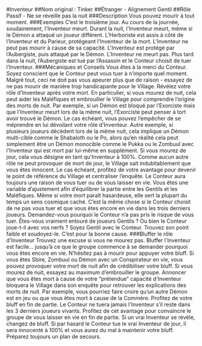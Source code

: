 #Inventeur 
##Nom original : Tinker
##Étranger - Alignement Gentil
##Rôle Passif - Ne se réveille pas la nuit
###Description
Vous pouvez mourir à tout moment.
###Exemples
C’est le troisième jour. Au cours de la journée, soudainement, l'Inventeur meurt.
Durant la nuit, l'Inventeur meurt, même si le Démon a attaqué un joueur différent.
L’Herboriste est assis à côté de l’Inventeur et du Parieur, protégeant l'Inventeur de la mort. L'Inventeur ne peut pas mourir à cause de sa capacité.
L'Inventeur est protégé par l’Aubergiste, puis attaqué par le Démon. L'Inventeur ne meurt pas. Plus tard dans la nuit, l’Aubergiste est tué par l’Assassin et le Conteur choisit de tuer l'Inventeur.
###Mécaniques et Conseils
Vous êtes à la merci du Conteur. Soyez conscient que le Conteur peut vous tuer à n’importe quel moment. Malgré tout, ceci ne doit pas vous apeurer plus que de raison - essayez de ne pas mourir de manière trop handicapante pour le Village.
Révélez votre rôle d'Inventeur après votre mort. En particulier, si vous mourez de nuit, cela peut aider les Maléfiques et embrouiller le Village pour comprendre l’origine des morts de nuit. Par exemple, si un Démon est bloqué par l’Exorciste mais que l'Inventeur meurt lors de la même nuit, l’Exorciste peut penser à tort avoir trouvé le Démon. Le cas échéant, vous pouvez l’empêcher de se méprendre en lui dévoilant votre rôle d'Inventeur. Autre exemple, si plusieurs joueurs décèdent lors de la même nuit, cela implique un Démon multi-cible comme le Shabaloth ou le Po, alors qu’en réalité cela peut simplement être un Démon monocible comme le Pukka ou le Zombuul avec l'Inventeur qui est mort par lui-même en supplément.
Si vous mourez de jour, cela vous désigne en tant qu'Inventeur à 100%. Comme aucun autre rôle ne peut provoquer de mort de jour, le Village sait indubitablement que vous êtes innocent. Le cas échéant, profitez de votre avantage pour devenir le point de référence du Village et centraliser l’enquête.
Le Conteur aura toujours une raison de vous tuer ou de vous laisser en vie. Vous êtes une variable d’ajustement afin d’équilibrer la partie entre les Gentils et les Maléfiques. Même si votre mort paraît hasardeuse, elle sert la plupart du temps un sens cosmique caché. C’est la même chose si le Conteur choisit de ne pas vous tuer et que vous êtes encore en vie dans les trois derniers joueurs. Demandez-vous pourquoi le Conteur n’a pas pris le risque de vous tuer. Êtes-vous vraiment entouré de joueurs Gentils ? Ou bien le Conteur joue-t-il avec vos nerfs ?
Soyez Gentil avec le Conteur. Trouvez son point faible et soudoyez-le. C’est pour la bonne cause.
###Bluffer le rôle d'Inventeur
Trouvez une excuse si vous ne mourez pas. Bluffer l'Inventeur est facile… jusqu’à ce que le groupe commence à se demander pourquoi vous êtes encore en vie. N’hésitez pas à mourir pour appuyer votre bluff. Si vous êtes Sbire, Zombuul ou Démon avec un Conspirateur en vie, vous pouvez provoquer votre mort de nuit afin de crédibiliser votre bluff.
Si vous mourez de nuit, essayez au maximum d’embrouiller le groupe. Annoncer que vous êtes mort à cause de votre “prétendue” capacité d'Inventeur bloquera le Village dans son enquête pour retrouver les explications des morts de nuit. Par exemple, vous pourriez faire croire qu’un autre Démon est en jeu ou que vous êtes mort à cause de la Commère.
Profitez de votre bluff en fin de partie. Le Conteur ne tuera jamais l'Inventeur s’il reste dans les 3 derniers joueurs vivants. Profitez de cet avantage pour convaincre le groupe de vous laisser en vie en fin de partie.
Si un vrai Inventeur se révèle, changez de bluff. Si par hasard le Conteur tue le vrai Inventeur de jour, il sera innocenté à 100% et vous aurez du mal à maintenir votre bluff. Préparez toujours un plan de secours.
